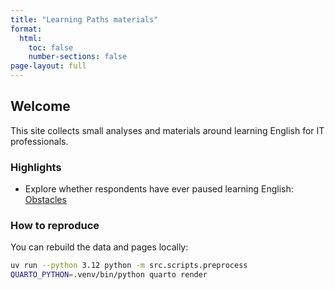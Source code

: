 ```yaml
---
title: "Learning Paths materials"
format:
  html:
    toc: false
    number-sections: false
page-layout: full
---
```


## Welcome

This site collects small analyses and materials around learning English for IT professionals.

### Highlights

- Explore whether respondents have ever paused learning English: [Obstacles](notebooks/obstacles.qmd)

### How to reproduce

You can rebuild the data and pages locally:

```bash
uv run --python 3.12 python -m src.scripts.preprocess
QUARTO_PYTHON=.venv/bin/python quarto render
```
